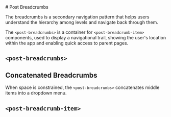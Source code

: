 
<Meta of={BreadcrumbsStories} />

<div className="docs-title">
  # Post Breadcrumbs

  <link-design of={JSON.stringify(BreadcrumbsStories)}></link-design>
</div>

<div className="lead">
    The breadcrumbs is a secondary navigation pattern that helps users understand the hierarchy among levels and navigate back through them.
</div>

The `<post-breadcrumbs>` is a container for `<post-breadcrumb-item>` components, used to display a navigational trail, showing the user's location within the app and enabling quick access to parent pages.

## `<post-breadcrumbs>`

<Canvas of={BreadcrumbsStories.Default} sourceState="shown" />
<Controls of={BreadcrumbsStories.Default} />

<ComponentsPackageInstall component="<post-breadcrumbs>" />

## Concatenated Breadcrumbs

When space is constrained, the `<post-breadcrumbs>` concatenates middle items into a dropdown menu.

<Canvas of={BreadcrumbsStories.Concatenated} sourceState="shown" />
<Controls of={BreadcrumbsStories.Concatenated} />

## `<post-breadcrumb-item>`

<Canvas of={BreadcrumbsStories.BreadcrumbItem} sourceState="shown" />
<Controls of={BreadcrumbsStories.BreadcrumbItem} />
